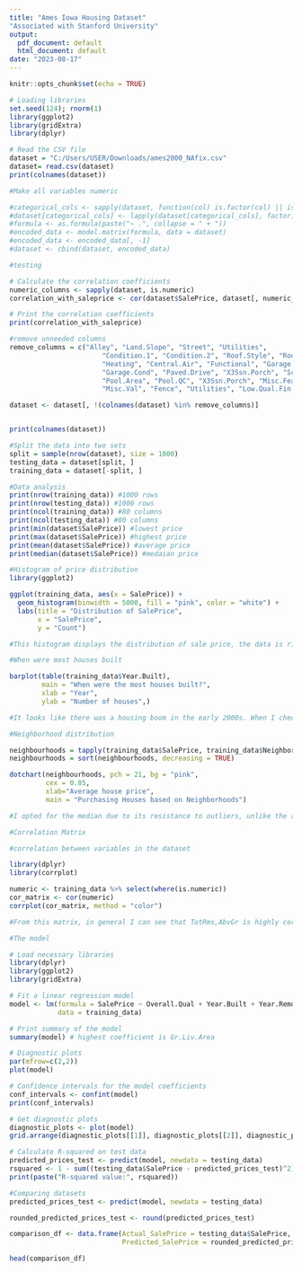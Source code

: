 ---
title: "Ames Iowa Housing Dataset"
"Associated with Stanford University"
output:
  pdf_document: default
  html_document: default
date: "2023-08-17"
---

```{r setup, include=FALSE}
knitr::opts_chunk$set(echo = TRUE)

# Loading libraries
set.seed(124); rnorm(1)
library(ggplot2)
library(gridExtra)
library(dplyr)

```


```{r}
# Read the CSV file
dataset = "C:/Users/USER/Downloads/ames2000_NAfix.csv"
dataset= read.csv(dataset)
print(colnames(dataset))

```

```{r}
#Make all variables numeric

#categorical_cols <- sapply(dataset, function(col) is.factor(col) || is.character(col))
#dataset[categorical_cols] <- lapply(dataset[categorical_cols], factor)
#formula <- as.formula(paste("~ .", collapse = " + "))
#encoded_data <- model.matrix(formula, data = dataset)
#encoded_data <- encoded_data[, -1]
#dataset <- cbind(dataset, encoded_data)


```

```{r}
#testing

# Calculate the correlation coefficients
numeric_columns <- sapply(dataset, is.numeric)
correlation_with_saleprice <- cor(dataset$SalePrice, dataset[, numeric_columns])

# Print the correlation coefficients
print(correlation_with_saleprice)


```


```{r}
#remove unneeded columns
remove_columns = c("Alley", "Land.Slope", "Street", "Utilities", 
                       "Condition.1", "Condition.2", "Roof.Style", "Roof.Matl", 
                       "Heating", "Central.Air", "Functional", "Garage.Qual", 
                       "Garage.Cond", "Paved.Drive", "X3Ssn.Porch", "Screen.Porch", 
                       "Pool.Area", "Pool.QC", "X3Ssn.Porch", "Misc.Feature", 
                       "Misc.Val", "Fence", "Utilities", "Low.Qual.Fin.SF")

dataset <- dataset[, !(colnames(dataset) %in% remove_columns)]


print(colnames(dataset))
```

```{r}
#Split the data into two sets
split = sample(nrow(dataset), size = 1000) 
testing_data = dataset[split, ]  
training_data = dataset[-split, ] 

#Data analysis
print(nrow(training_data)) #1000 rows
print(nrow(testing_data)) #1000 rows
print(ncol(training_data)) #80 columns
print(ncol(testing_data)) #80 columns
print(min(dataset$SalePrice)) #lowest price
print(max(dataset$SalePrice)) #highest price
print(mean(dataset$SalePrice)) #average price
print(median(dataset$SalePrice)) #medaian price


```

```{r}
#Histogram of price distribution
library(ggplot2)

ggplot(training_data, aes(x = SalePrice)) +
  geom_histogram(binwidth = 5000, fill = "pink", color = "white") + 
  labs(title = "Distribution of SalePrice",
       x = "SalePrice",
       y = "Count")

#This histogram displays the distribution of sale price, the data is right skewed, this implies that there are more lower priced houses compared to higher priced ones. There are also outliers.


```


```{r}
#When were most houses built

barplot(table(training_data$Year.Built), 
        main = "When were the most houses built?", 
        xlab = "Year",
        ylab = "Number of houses",)

#It looks like there was a housing boom in the early 2000s. When I checked the frequency table, I found that most houses were built in 2005 (142 houses), followed by 138 houses in 2008. After that, the numbers started to decrease.
```



```{r}
#Neighborhood distribution

neighbourhoods = tapply(training_data$SalePrice, training_data$Neighborhood, median)
neighbourhoods = sort(neighbourhoods, decreasing = TRUE)

dotchart(neighbourhoods, pch = 21, bg = "pink",
         cex = 0.85,
         xlab="Average house price",
         main = "Purchasing Houses based on Neighborhoods")

#I opted for the median due to its resistance to outliers, unlike the average which can be skewed by extreme values. The graph demonstrates that neighborhood strongly impacts house prices. 

```


```{r}
#Correlation Matrix

#correlation between variables in the dataset

library(dplyr)      
library(corrplot) 

numeric <- training_data %>% select(where(is.numeric))
cor_matrix <- cor(numeric)
corrplot(cor_matrix, method = "color")

#From this matrix, in general I can see that TotRms,AbvGr is highly correlated to Gr.Liv.Area and Gr.Liv.Area is also highly correlated to TotRms.AbvGrd. Moving to predicitng sale prices, I can see that SalePrice is highly correlated to "Overall.Qual", "GR.Liv.Area", "X1st.Flr.SF", "Year.Built", "Year.Remod.Add" and  "TotRms.AbvGrd". (in order) meaning it is most correlated to the overall quality which is relevant as individuals would usually pay more for better quality, then the size of the house (GR.Liv.Area), then followed by the three variables which are "Year.Built", the remodel year (Year.Remod.Add) and the total rooms above ground (TotRms.AbvGrd).


```


```{r}
#The model

# Load necessary libraries
library(dplyr)
library(ggplot2)
library(gridExtra)

# Fit a linear regression model
model <- lm(formula = SalePrice ~ Overall.Qual + Year.Built + Year.Remod.Add + Lot.Area + TotRms.AbvGrd + Kitchen.AbvGr + Gr.Liv.Area + Bedroom.AbvGr + Overall.Cond,
            data = training_data)

# Print summary of the model
summary(model) # highest coefficient is Gr.Liv.Area

# Diagnostic plots
par(mfrow=c(2,2))
plot(model)

# Confidence intervals for the model coefficients
conf_intervals <- confint(model)
print(conf_intervals)

# Get diagnostic plots
diagnostic_plots <- plot(model)
grid.arrange(diagnostic_plots[[1]], diagnostic_plots[[2]], diagnostic_plots[[3]], diagnostic_plots[[4]], ncol = 2)

# Calculate R-squared on test data
predicted_prices_test <- predict(model, newdata = testing_data)
rsquared <- 1 - sum((testing_data$SalePrice - predicted_prices_test)^2) / sum((testing_data$SalePrice - mean(testing_data$SalePrice))^2)
print(paste("R-squared value:", rsquared))

```

```{r}

#Comparing datasets
predicted_prices_test <- predict(model, newdata = testing_data)

rounded_predicted_prices_test <- round(predicted_prices_test)

comparison_df <- data.frame(Actual_SalePrice = testing_data$SalePrice,
                            Predicted_SalePrice = rounded_predicted_prices_test)

head(comparison_df)

```












































